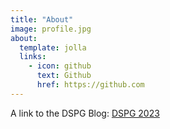 ```yaml
---
title: "About"
image: profile.jpg
about:
  template: jolla
  links:
    - icon: github
      text: Github
      href: https://github.com
---
```


A link to the DSPG Blog: [DSPG 2023](https://dspg-2023.github.io/DSPG2023/)
